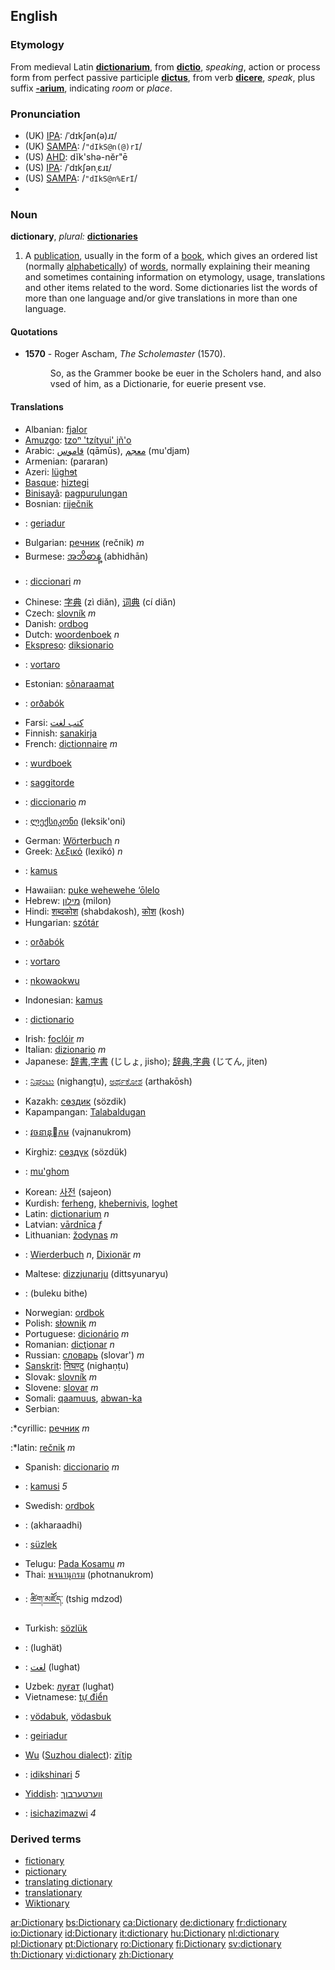==English==

===Etymology===
From medieval Latin '''[[dictionarium]]''', from '''[[dictio]]''', ''speaking'', action or process form from perfect passive participle '''[[dictus]]''', from verb '''[[dicere]]''', ''speak'', plus suffix '''[[-arium]]''', indicating ''room'' or ''place''.

===Pronunciation===
*(UK) [[w:IPA|IPA]]: /ˈdɪkʃən(ə)ɹɪ/
*(UK) [[w:SAMPA|SAMPA]]: /<tt>"dIkS@n(@)rI</tt>/
*(US) [[w:AHD|AHD]]: dĭk'shə-nĕr"ē
*(US) [[w:IPA|IPA]]: /ˈdɪkʃənˌɛɹɪ/
*(US) [[w:SAMPA|SAMPA]]: /<tt>"dIkS@n%ErI</tt>/
*{{audio|en-us-dictionary.ogg|Audio (US)}}

===Noun===
'''dictionary''', ''plural:'' '''[[dictionaries]]'''
# A [[publication]], usually in the form of a [[book]], which gives an ordered list (normally [[alphabetical]]ly) of [[word]]s, normally explaining their meaning and sometimes containing information on etymology, usage, translations and other items related to the word.  Some dictionaries list the words of more than one language and/or give translations in more than one language.

====Quotations====
*'''1570''' - Roger Ascham, ''The Scholemaster'' (1570).
*:So, as the Grammer booke be euer in the Scholers hand, and also vsed of him, as a Dictionarie, for euerie present vse.

==== Translations ====
{{top}}
*Albanian: [[fjalor]]
*[[Amuzgo]]: [[tzoⁿ 'tzítyui' jñ'o]]
*Arabic: [[قاموس]] (qāmūs), [[معجم]] (mu'djam)
*Armenian: (pararan)
*Azeri: [[lüghɘt]]
*[[Basque]]: [[hiztegi]]
*[[Binisayâ]]: [[pagpurulungan]]
*Bosnian: [[riječnik]]
*{{br}}: [[geriadur]]
*Bulgarian: [[речник]] (rečnik) ''m''
*Burmese: [[အဘိဓာန္]] (abhidhān)
*{{ca}}: [[diccionari]] ''m''
*Chinese: [[字典]] (zì diǎn), [[词典]] (cí diǎn)
*Czech: [[slovník]] ''m''
*Danish: [[ordbog]]
*Dutch: [[woordenboek]] ''n''
*[[Ekspreso]]: [[diksionario]]
*{{eo}}: [[vortaro]]
*Estonian: [[sõnaraamat]]
*{{fo}}: [[orðabók]]
*Farsi: [[کتب لغت]]
*Finnish: [[sanakirja]]
*French: [[dictionnaire]] ''m''
*{{fy}}: [[wurdboek]]
*{{ff}}: [[saggitorde]]
*{{gl}}: [[diccionario]] ''m''
*{{ka}}: [[ლექსიკონი]] (leksik'oni)
*German: [[Wörterbuch]] ''n''
*Greek: [[λεξικό]] (lexikó) ''n''
*{{ha}}: [[kamus]]
*Hawaiian: [[puke wehewehe ‘ōlelo]]
*Hebrew: [[מילון]] (milon)
*Hindi: [[शब्दकोश]] (shabdakosh), [[कोश]] (kosh)
*Hungarian: [[szótár]]
*{{is}}: [[orðabók]]
*{{io}}: [[vortaro]]
*{{ig}}: [[nkowaokwu]]
*Indonesian: [[kamus]]
*{{ia}}: [[dictionario]]
*Irish: [[foclóir]] ''m''
*Italian: [[dizionario]] ''m''
*Japanese: [[辞書]],[[字書]] (じしょ, jisho); [[辞典]],[[字典]] (じてん, jiten)
*{{kn}}: [[ನಿಘಂಟು]] (nighangṭu), [[ಅರ್ಥಕೋಶ]] (arthakōsh)
*Kazakh: [[сөздик]] (sözdik)
*Kapampangan: [[Talabaldugan]]
{{mid}}
*{{km}}: [[វចនានុកម]] (vajnanukrom)
*Kirghiz: [[сөздүк]] (sözdük)
*{{tlh}}: [[mu'ghom]]
*Korean: [[사전]] (sajeon)
*Kurdish: [[ferheng]], [[khebernivis]], [[loghet]]
*Latin: [[dictionarium]] ''n''
*Latvian: [[vārdnīca]] ''f''
*Lithuanian: [[žodynas]] ''m''
*{{lb}}: [[Wierderbuch]] ''n'', [[Dixionär]] ''m''
*Maltese: [[dizzjunarju]] (dittsyunaryu)
*{{mnc}}: (buleku bithe)
*Norwegian: [[ordbok]]
*Polish: [[słownik]] ''m''
*Portuguese: [[dicionário]] ''m''
*Romanian: [[dicţionar]] ''n''
*Russian: [[словарь]] (slovar') ''m''
*[[Sanskrit]]: [[निघण्टु]] (nighaṇṭu)
*Slovak: [[slovník]] ''m''
*Slovene: [[slovar]] ''m''
*Somali: [[qaamuus]], [[abwan-ka]]
*Serbian:
:*cyrillic: [[речник]] ''m''
:*latin: [[rečnik]] ''m''
*Spanish: [[diccionario]] ''m''
*{{sw}}: [[kamusi]] ''5''
*Swedish: [[ordbok]]
*{{ta}}: (akharaadhi)
*{{tt}}: [[süzlek]]
*Telugu: [[Pada Kosamu]] ''m''
*Thai: [[พจนานุกรม]] (photnanukrom)
*{{bo}}: [[ཚིག་མཛོད་]] (tshig mdzod)
*Turkish: [[sözlük]]
*{{ug}}: (lughät)
*{{ur}}: [[لغت]] (lughat)
*Uzbek: [[луғат]]  (lughat)
*Vietnamese: [[tự điển]]
*{{vo}}: [[vödabuk]],  [[vödasbuk]]
*{{cy}}: [[geiriadur]]
*[[w:Wu (linguistics)|Wu]] ([[w:Suzhou dialect|Suzhou dialect]]): [[zïtip]]
*{{xh}}: [[idikshinari]] ''5''
*[[Yiddish]]: [[ווערטערבוך]]
*{{zu}}: [[isichazimazwi]] ''4''
{{bottom}}

===Derived terms===
*[[fictionary]]
*[[pictionary]]
*[[translating dictionary]]
*[[translationary]]
*[[Wiktionary]]

[[ar:Dictionary]]
[[bs:Dictionary]]
[[ca:Dictionary]]
[[de:dictionary]]
[[fr:dictionary]]
[[io:Dictionary]]
[[id:Dictionary]]
[[it:dictionary]]
[[hu:Dictionary]]
[[nl:dictionary]]
[[pl:Dictionary]]
[[pt:Dictionary]]
[[ro:Dictionary]]
[[fi:Dictionary]]
[[sv:dictionary]]
[[th:Dictionary]]
[[vi:dictionary]]
[[zh:Dictionary]]
